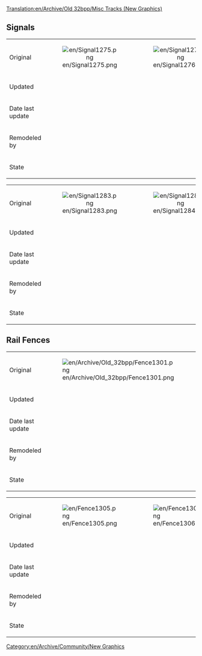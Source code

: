 [[Translation:en/Archive/Old 32bpp/Misc Tracks (New Graphics)]]
{{en/Linking}}

==Signals==
{| border=1 style="background:#e7ebff;"
!
!
!
!
!
!
!
!
!
|-
!Original
|align="center" |[[File:en/Signal1275.png]]
|align="center" |[[File:en/Signal1276.png]]
|align="center" |[[File:en/Signal1277.png]]
|align="center" |[[File:en/Signal1278.png]]
|align="center" |[[File:en/Signal1279.png]]
|align="center" |[[File:en/Signal1280.png]]
|align="center" |[[File:en/Signal1281.png]]
|align="center" |[[File:en/Signal1282.png]]
|-
!Updated
|align="center" |
|align="center" |
|align="center" |
|align="center" |
|align="center" |
|align="center" |
|align="center" |
|align="center" |
|-
!Date last update
|align="center" |
|align="center" |
|align="center" |
|align="center" |
|align="center" |
|align="center" |
|align="center" |
|align="center" |
|-
!Remodeled by
|align="center" |
|align="center" |
|align="center" |
|align="center" |
|align="center" |
|align="center" |
|align="center" |
|align="center" |
|-
!State
{{en/Archive/Old 32bpp/Unclaimed}}
{{en/Archive/Old 32bpp/Unclaimed}}
{{en/Archive/Old 32bpp/Unclaimed}}
{{en/Archive/Old 32bpp/Unclaimed}}
{{en/Archive/Old 32bpp/Unclaimed}}
{{en/Archive/Old 32bpp/Unclaimed}}
{{en/Archive/Old 32bpp/Unclaimed}}
{{en/Archive/Old 32bpp/Unclaimed}}
|}


{| border=1 style="background:#e7ebff;"
!
! 
!
!
!
! 
!
!
!
|-
!Original
|align="center" |[[File:en/Signal1283.png]]
|align="center" |[[File:en/Signal1284.png]]
|align="center" |[[File:en/Signal1285.png]]
|align="center" |[[File:en/Signal1286.png]]
|align="center" |[[File:en/Signal1287.png]]
|align="center" |[[File:en/Signal1288.png]]
|align="center" |[[File:en/Signal1289.png]]
|align="center" |[[File:en/Signal1290.png]]
|-
!Updated
|align="center" |
|align="center" |
|align="center" |
|align="center" |
|align="center" |
|align="center" |
|align="center" |
|align="center" |
|-
!Date last update
|align="center" |
|align="center" |
|align="center" |
|align="center" |
|align="center" |
|align="center" |
|align="center" |
|align="center" |
|-
!Remodeled by
|align="center" |
|align="center" |
|align="center" |
|align="center" |
|align="center" |
|align="center" |
|align="center" |
|align="center" |
|-
!State
{{en/Archive/Old 32bpp/Unclaimed}}
{{en/Archive/Old 32bpp/Unclaimed}}
{{en/Archive/Old 32bpp/Unclaimed}}
{{en/Archive/Old 32bpp/Unclaimed}}
{{en/Archive/Old 32bpp/Unclaimed}}
{{en/Archive/Old 32bpp/Unclaimed}}
{{en/Archive/Old 32bpp/Unclaimed}}
{{en/Archive/Old 32bpp/Unclaimed}}
|}

==Rail Fences==
{| border=1 style="background:#e7ebff;"
!
! 
!
!
!
|-
!Original
|[[File:en/Archive/Old 32bpp/Fence1301.png]]
|[[File:en/Fence1302.png]]
|[[File:en/Fence1303.png]]
|[[File:en/Fence1304.png]]
|-
!Updated
|
|
|
|
|-
!Date last update
|
|
|
|
|-
!Remodeled by
|
|
|
|
|-
!State
{{en/Archive/Old 32bpp/Unclaimed}}
{{en/Archive/Old 32bpp/Unclaimed}}
{{en/Archive/Old 32bpp/Unclaimed}}
{{en/Archive/Old 32bpp/Unclaimed}}
|}

{| border=1 style="background:#e7ebff;"
!
! 
!
!
!
|-
!Original
|[[File:en/Fence1305.png]]
|[[File:en/Fence1306.png]]
|[[File:en/Fence1307.png]]
|[[File:en/Fence1308.png]]
|-
!Updated
|
|
|
|
|-
!Date last update
|
|
|
|
|-
!Remodeled by
|
|
|
|
|-
!State
{{en/Archive/Old 32bpp/Unclaimed}}
{{en/Archive/Old 32bpp/Unclaimed}}
{{en/Archive/Old 32bpp/Unclaimed}}
{{en/Archive/Old 32bpp/Unclaimed}}
|}

[[Category:en/Archive/Community/New Graphics]]